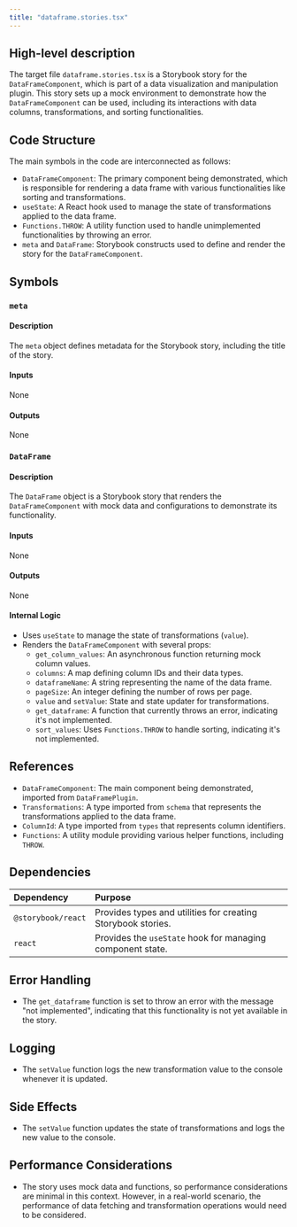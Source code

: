 ```yaml
---
title: "dataframe.stories.tsx"
---
```


## High-level description

The target file `dataframe.stories.tsx` is a Storybook story for the `DataFrameComponent`, which is part of a data visualization and manipulation plugin. This story sets up a mock environment to demonstrate how the `DataFrameComponent` can be used, including its interactions with data columns, transformations, and sorting functionalities.

## Code Structure

The main symbols in the code are interconnected as follows:
- `DataFrameComponent`: The primary component being demonstrated, which is responsible for rendering a data frame with various functionalities like sorting and transformations.
- `useState`: A React hook used to manage the state of transformations applied to the data frame.
- `Functions.THROW`: A utility function used to handle unimplemented functionalities by throwing an error.
- `meta` and `DataFrame`: Storybook constructs used to define and render the story for the `DataFrameComponent`.

## Symbols

### `meta`
#### Description
The `meta` object defines metadata for the Storybook story, including the title of the story.

#### Inputs
None

#### Outputs
None

### `DataFrame`
#### Description
The `DataFrame` object is a Storybook story that renders the `DataFrameComponent` with mock data and configurations to demonstrate its functionality.

#### Inputs
None

#### Outputs
None

#### Internal Logic
- Uses `useState` to manage the state of transformations (`value`).
- Renders the `DataFrameComponent` with several props:
  - `get_column_values`: An asynchronous function returning mock column values.
  - `columns`: A map defining column IDs and their data types.
  - `dataframeName`: A string representing the name of the data frame.
  - `pageSize`: An integer defining the number of rows per page.
  - `value` and `setValue`: State and state updater for transformations.
  - `get_dataframe`: A function that currently throws an error, indicating it's not implemented.
  - `sort_values`: Uses `Functions.THROW` to handle sorting, indicating it's not implemented.

## References

- `DataFrameComponent`: The main component being demonstrated, imported from `DataFramePlugin`.
- `Transformations`: A type imported from `schema` that represents the transformations applied to the data frame.
- `ColumnId`: A type imported from `types` that represents column identifiers.
- `Functions`: A utility module providing various helper functions, including `THROW`.

## Dependencies

| Dependency | Purpose |
|:-----------|:--------|
| `@storybook/react` | Provides types and utilities for creating Storybook stories. |
| `react` | Provides the `useState` hook for managing component state. |

## Error Handling

- The `get_dataframe` function is set to throw an error with the message "not implemented", indicating that this functionality is not yet available in the story.

## Logging

- The `setValue` function logs the new transformation value to the console whenever it is updated.

## Side Effects

- The `setValue` function updates the state of transformations and logs the new value to the console.

## Performance Considerations

- The story uses mock data and functions, so performance considerations are minimal in this context. However, in a real-world scenario, the performance of data fetching and transformation operations would need to be considered.